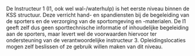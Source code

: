 De Instructeur 1 (I1, ook wel wal-/waterhulp) is het eerste niveau binnen de KSS
structuur. Deze verricht hand- en spandiensten bij de begeleiding van de
sporters en de verzorging van de sportomgeving en -materialen. De I1 geeft zelf
dus geen sporttechnische informatie of inhoudelijke begeleiding aan de sporters,
maar levert wel de voorwaarden hiervoor ter ondersteuning van de
verantwoordelijke instructeur 3. Opleidingslocaties mogen zelf beslissen of ze
gebruik willen maken van dit niveau.
